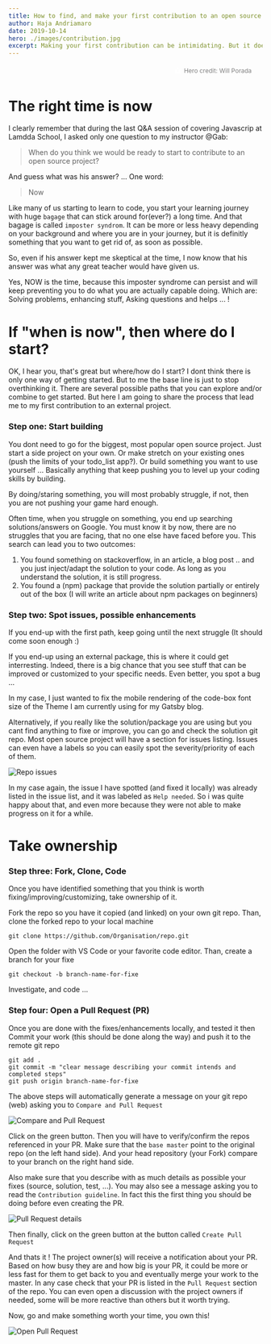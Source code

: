 ```yaml
---
title: How to find, and make your first contribution to an open source project.
author: Haja Andriamaro
date: 2019-10-14
hero: ./images/contribution.jpg
excerpt: Making your first contribution can be intimidating. But it does not need to be so, really ...
---
```

<div style="width:80%;display:flex;justify-content:flex-end;padding-left:100px;">
<a style="margin-right:0px;width:170px;color:grey;text-decoration:none;padding:4px 6px;font-size:12px;line-height:1.2;display:inline-block;border-radius:3px" href="https://unsplash.com/@will0629?utm_medium=referral&amp;utm_campaign=photographer-credit&amp;utm_content=creditBadge" target="_blank"><span style="display:inline-block;padding:2px 3px"><svg xmlns="http://www.w3.org/2000/svg" style="height:12px;width:auto;position:relative;vertical-align:middle;top:-2px;fill:white" viewBox="0 0 32 32"><title>unsplash-logo</title><path d="M10 9V0h12v9H10zm12 5h10v18H0V14h10v9h12v-9z"></path></svg></span><span style="display:inline-block;padding:2px 3px">Hero credit: Will Porada</span></a>
</div>


# The right time is now 

I clearly remember that during the last Q&A session of covering Javascrip at Lamdda School, I asked only one question to 
my instructor @Gab:

> When do you think we would be ready to start to contribute to an open source project?

And guess what was his answer?  ... One word:

> Now

Like many of us starting to learn to code, you start your learning journey with huge `bagage` that can stick around 
for(ever?) a long time. And that bagage is called `imposter syndrom`. It can be more or less heavy depending on your 
background and where you are in your journey, but it is definitly something that you want to get rid of, as soon as possible.

So, even if his answer kept me skeptical at the time, I now know that his answer was what any great teacher would have given us.

Yes, NOW is the time, because this imposter syndrome can persist and will keep preventing you to do what you are actually capable doing.
Which are: Solving problems, enhancing stuff, Asking questions and helps ... !

# If "when is now", then where do I start?

OK, I hear you, that's great but where/how do I start? I dont think there is only one way of getting started. But to me
the base line is just to stop overthinking it. There are several possible paths that you can explore and/or combine to get
started. But here I am going to share the process that lead me to my first contribution to an external project.

### Step one: Start building

You dont need to go for the biggest, most popular open source project. Just start a side project on your own. 
Or make stretch on your existing ones (push the limits of your todo_list app?). 
Or build something you want to use yourself ... Basically anything that keep pushing you to level up your coding skills by building.

By doing/staring something, you will most probably struggle, if not, then you are not pushing your game hard enough.  

Often time, when you struggle on something, you end up searching solutions/answers on Google. You must know it by now, there are no
struggles that you are facing, that no one else have faced before you. This search can lead you to two outcomes:

1. You found something on stackoverflow, in an article, a blog post .. and you just inject/adapt the solution to your code. As long as you understand the solution, it is still progress.
2. You found a (npm) package that provide the solution partially or entirely out of the box (I will write an article about npm packages on beginners)

### Step two: Spot issues, possible enhancements

If you end-up with the first path, keep going until the next struggle (It should come soon enough :)

If you end-up using an external package, this is where it could get interresting. Indeed, there is a big chance that you see stuff that can be 
improved or customized to your specific needs. Even better, you spot a bug ...

In my case, I just wanted to fix the mobile rendering of the code-box font size of the Theme I am currently using for my Gatsby blog. 

Alternatively, if you really like the solution/package you are using but you cant find anything to fixe or improve, you can 
go and check the solution git repo. Most open source project will have a section for issues listing. Issues can even have a labels
so you can easily spot the severity/priority of each of them.

<div className="Image__Small">
  <img
    src="./images/issues-3.png"
    alt="Repo issues"
  />
</div>

In my case again, the issue I have spotted (and fixed it locally) was already listed in the issue list, and it was labeled as `Help needed`. 
So i was quite happy about that, and even more because they were not able to make progress on it for a while. 


# Take ownership

### Step three: Fork, Clone, Code

Once you have identified something that you think is worth fixing/improving/customizing, take ownership of it. 

Fork the repo so you have it copied (and linked) on your own git repo. Than, clone the forked repo to your local machine
```
git clone https://github.com/Organisation/repo.git
```

Open the folder with VS Code or your favorite code editor. Than, create a branch for your fixe

```
git checkout -b branch-name-for-fixe
```

Investigate, and code ...

### Step four: Open a Pull Request (PR)

Once you are done with the fixes/enhancements locally, and tested it then Commit your work (this should be done along the way) and push
it to the remote git repo

```
git add .
git commit -m "clear message describing your commit intends and completed steps"
git push origin branch-name-for-fixe
```

The above steps will automatically generate a message on your git repo (web) asking you to `Compare and Pull Request`

<div className="Image__Small">
  <img
    src="./images/CPR.png"
    alt="Compare and Pull Request"
  />
</div>

Click on the green button. Then you will have to verify/confirm the repos referenced in your PR. Make sure that the 
`base master` point to the original repo (on the left hand side). And your head repository (your Fork) compare to your branch
on the right hand side.

Also make sure that you describe with as much details as possible your fixes (source, solution, test, ...). You may also 
see a message asking you to read the `Contribution guideline`. In fact this the first thing you should be doing before even
creating the PR.

<div className="Image__Small">
  <img
    src="./images/PR-details.png"
    alt="Pull Request details"
  />
</div>

Then finally, click on the green button at the button called `Create Pull Request`

And thats it ! The project owner(s) will receive a notification about your PR. 
Based on how busy they are and how big is your PR, it could be more or less fast for them to get back to you and eventually merge your work to the master.
In any case check that your PR is listed in the `Pull Request` section of the repo. You can even open a discussion with the project owners if needed, 
some will be more reactive than others but it worth trying.

Now, go and make something worth your time, you own this! 

<div className="Image__Small">
  <img
    src="./images/OPR.png"
    alt="Open Pull Request"
  />
</div>